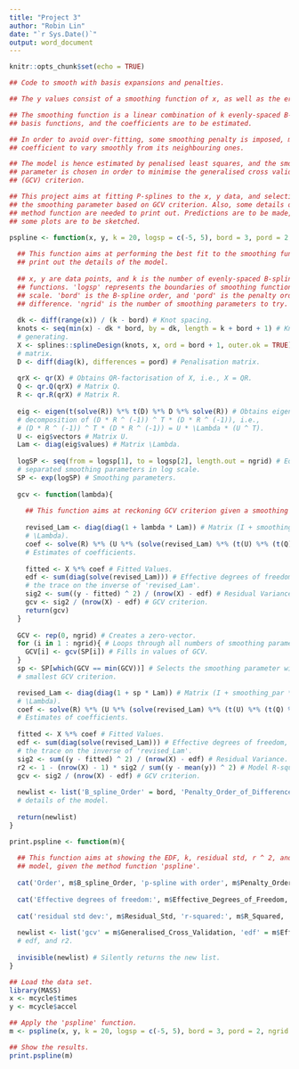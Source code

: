 ---
title: "Project 3"
author: "Robin Lin"
date: "`r Sys.Date()`"
output: word_document
---

```{r setup, include=FALSE}
knitr::opts_chunk$set(echo = TRUE)
```

```{r}
## Code to smooth with basis expansions and penalties.

## The y values consist of a smoothing function of x, as well as the error terms.

## The smoothing function is a linear combination of k evenly-spaced B-splined
## basis functions, and the coefficients are to be estimated.

## In order to avoid over-fitting, some smoothing penalty is imposed, making each 
## coefficient to vary smoothly from its neighbouring ones.

## The model is hence estimated by penalised least squares, and the smoothing
## parameter is chosen in order to minimise the generalised cross validation
## (GCV) criterion.

## This project aims at fitting P-splines to the x, y data, and selecting
## the smoothing parameter based on GCV criterion. Also, some details of the 
## method function are needed to print out. Predictions are to be made, and 
## some plots are to be sketched.
```

```{r}
pspline <- function(x, y, k = 20, logsp = c(-5, 5), bord = 3, pord = 2, ngrid = 100){
  
  ## This function aims at performing the best fit to the smoothing function, and
  ## print out the details of the model.
  
  ## x, y are data points, and k is the number of evenly-spaced B-splined basis 
  ## functions. 'logsp' represents the boundaries of smoothing functions in log
  ## scale. 'bord' is the B-spline order, and 'pord' is the penalty order of 
  ## difference. 'ngrid' is the number of smoothing parameters to try.
  
  dk <- diff(range(x)) / (k - bord) # Knot spacing.
  knots <- seq(min(x) - dk * bord, by = dk, length = k + bord + 1) # Knots 
  # generating.
  X <- splines::splineDesign(knots, x, ord = bord + 1, outer.ok = TRUE) # Data 
  # matrix.
  D <- diff(diag(k), differences = pord) # Penalisation matrix.
  
  qrX <- qr(X) # Obtains QR-factorisation of X, i.e., X = QR.
  Q <- qr.Q(qrX) # Matrix Q.
  R <- qr.R(qrX) # Matrix R.
  
  eig <- eigen(t(solve(R)) %*% t(D) %*% D %*% solve(R)) # Obtains eigen-
  # decomposition of (D * R ^ (-1)) ^ T * (D * R ^ (-1)), i.e.,
  # (D * R ^ (-1)) ^ T * (D * R ^ (-1)) = U * \Lambda * (U ^ T).
  U <- eig$vectors # Matrix U.
  Lam <- diag(eig$values) # Matrix \Lambda.
  
  logSP <- seq(from = logsp[1], to = logsp[2], length.out = ngrid) # Equally 
  # separated smoothing parameters in log scale.
  SP <- exp(logSP) # Smoothing parameters.
  
  gcv <- function(lambda){
    
    ## This function aims at reckoning GCV criterion given a smoothing parameter.
    
    revised_Lam <- diag(diag(1 + lambda * Lam)) # Matrix (I + smoothing_par * 
    # \Lambda).
    coef <- solve(R) %*% (U %*% (solve(revised_Lam) %*% (t(U) %*% (t(Q) %*% y))))
    # Estimates of coefficients.
    
    fitted <- X %*% coef # Fitted Values.
    edf <- sum(diag(solve(revised_Lam))) # Effective degrees of freedom, taking 
    # the trace on the inverse of 'revised_Lam'.
    sig2 <- sum((y - fitted) ^ 2) / (nrow(X) - edf) # Residual Variance.
    gcv <- sig2 / (nrow(X) - edf) # GCV criterion.
    return(gcv)
  }
  
  GCV <- rep(0, ngrid) # Creates a zero-vector.
  for (i in 1 : ngrid){ # Loops through all numbers of smoothing parameters. 
    GCV[i] <- gcv(SP[i]) # Fills in values of GCV.
  }
  sp <- SP[which(GCV == min(GCV))] # Selects the smoothing parameter with the 
  # smallest GCV criterion.

  revised_Lam <- diag(diag(1 + sp * Lam)) # Matrix (I + smoothing_par * 
  # \Lambda).
  coef <- solve(R) %*% (U %*% (solve(revised_Lam) %*% (t(U) %*% (t(Q) %*% y))))
  # Estimates of coefficients.
  
  fitted <- X %*% coef # Fitted Values.
  edf <- sum(diag(solve(revised_Lam))) # Effective degrees of freedom, taking 
  # the trace on the inverse of 'revised_Lam'.
  sig2 <- sum((y - fitted) ^ 2) / (nrow(X) - edf) # Residual Variance.
  r2 <- 1 - (nrow(X) - 1) * sig2 / sum((y - mean(y)) ^ 2) # Model R-squared.
  gcv <- sig2 / (nrow(X) - edf) # GCV criterion.
  
  newlist <- list('B_spline_Order' = bord, 'Penalty_Order_of_Difference' = pord, 'Number_of_Basis_Functions' = k, 'Knots' = knots, 'Lambda' = sp, 'Coefficients' = coef, 'Fitted_Values' = fitted, 'Effective_Degrees_of_Freedom' = edf, 'Residual_Variance' = sig2, 'Residual_Std' = sqrt(sig2), 'R_Squared' = r2, 'Generalised_Cross_Validation' = gcv) # Creates a list containing a bunch of 
  # details of the model.
  
  return(newlist)
}
```

```{r}
print.pspline <- function(m){
  
  ## This function aims at showing the EDF, k, residual std, r ^ 2, and GCV of the
  ## model, given the method function 'pspline'.
  
  cat('Order', m$B_spline_Order, 'p-spline with order', m$Penalty_Order_of_Difference, 'penalty', '\n')
  
  cat('Effective degrees of freedom:', m$Effective_Degrees_of_Freedom, 'Coefficients:', m$Number_of_Basis_Functions, '\n')
  
  cat('residual std dev:', m$Residual_Std, 'r-squared:', m$R_Squared, 'GCV:', m$Generalised_Cross_Validation, '\n')
  
  newlist <- list('gcv' = m$Generalised_Cross_Validation, 'edf' = m$Effective_Degrees_of_Freedom, 'r2' = m$R_Squared) # Stores the values of gcv,
  # edf, and r2.
  
  invisible(newlist) # Silently returns the new list.
}
```

```{r}
## Load the data set.
library(MASS)
x <- mcycle$times
y <- mcycle$accel

## Apply the 'pspline' function.
m <- pspline(x, y, k = 20, logsp = c(-5, 5), bord = 3, pord = 2, ngrid = 100)

## Show the results.
print.pspline(m)
```
